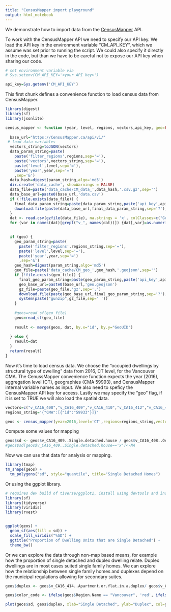 ```yaml
---
title: "CensusMapper import playground"
output: html_notebook
---
```


We demonstrate how to import data from the [CensusMapper](https://CensusMapper.ca) API.

To work with the CensusMapper API we need to specify our API key. We load the API key in the environment variable "CM_API_KEY", which we assume was set prior to running the script. We could also specify it directly in the code, but than we have to be careful not to expose our API key when sharing our code.

```r
# set environment variable via 
# Sys.setenv(CM_API_KEY='<your API key>')

api_key=Sys.getenv('CM_API_KEY')
```



This first chunk defines a convenience function to load census data from CensusMapper.

```r

library(digest)
library(sf)
library(jsonlite)

census_mapper <- function (year, level, regions, vectors,api_key, geo=FALSE) {
  
  base_url="https://CensusMapper.ca/api/v1/"
 # load data variables
  vectors_string=toJSON(vectors)
  data_param_string=paste(
    paste('filter_regions',regions,sep='='),
    paste('vectors',vectors_string,sep='='),
    paste('level',level,sep='='),
    paste('year',year,sep='=')
    ,sep='&')
  data_hash=digest(param_string,algo='md5')
  dir.create('data_cache', showWarnings = FALSE)
  data_file=paste('data_cache/CM_data_',data_hash,'.csv.gz',sep='')
  data_base_url=paste0(base_url,'data.csv')
  if (!file.exists(data_file)) {
    final_data_param_string=paste(data_param_string,paste('api_key',api_key,sep='='),sep='&')
    download.file(paste(data_base_url,final_data_param_string,sep='?'),data_file)
  }
  dat <- read.csv(gzfile(data_file), na.strings = 'x', colClasses=c("GeoUID"="character"))
  for (var in names(dat)[grepl("v_", names(dat))]) {dat[,var]=as.numeric(as.character(dat[,var]))}

  
  if (geo) {
    geo_param_string=paste(
      paste('filter_regions',regions_string,sep='='),
      paste('level',level,sep='='),
      paste('year',year,sep='=')
      ,sep='&')
    geo_hash=digest(param_string,algo='md5')
    geo_file=paste('data_cache/CM_geo_',geo_hash,'.geojson',sep='')
    if (!file.exists(geo_file)) {
      final_geo_param_string=paste(geo_param_string,paste('api_key',api_key,sep='='),sep='&')
      geo_base_url=paste0(base_url,'geo.geojson')
      gz_file=paste(geo_file,'gz',sep='.')
      download.file(paste(geo_base_url,final_geo_param_string,sep='?'),gz_file)
      system(paste("gunzip",gz_file,sep=' '))
    }
    
    #geos=read_sf(geo_file)
    geos=read_sf(geo_file)
    
    result <- merge(geos, dat, by.x="id", by.y="GeoUID")
    
  } else {
    result=dat
  }
  return(result)
}

```


Now it's time to load census data. We choose the "occupied dwellings by structural type of dwelling" data from 2016, CT level, for the Vancouver CMA. The CenussMapper convenience function expects the year (2016), aggregation level (CT), geographies (CMA 59993), and CensusMapper internal variable names as input. We also need to speficy the CensusMapper API key for access. Lastly we may specify the "geo" flag, if it is set to TRUE we will also load the spatial data.

```r
vectors=c("v_CA16_408","v_CA16_409","v_CA16_410","v_CA16_412","v_CA16_413","v_CA16_414","v_CA16_415","v_CA16_416","v_CA16_417")
regions_string='{"CMA":[{"id":"59933"}]}'

geos <- census_mapper(year=2016,level='CT',regions=regions_string,vectors=vectors,api_key=api_key,geo=TRUE)

```

Compute some values for mapping

```r
geos$sd <- geos$v_CA16_409..Single.detached.house / geos$v_CA16_408..Occupied.private.dwellings.by.structural.type.of.dwelling.data
#geos$sd[geos$v_CA16_409..Single.detached.house=='x']<-NA
```


Now we can use that data for analysis or mapping.


```r
library(tmap)
tm_shape(geos) +
  tm_polygons("sd", style="quantile", title="Single Detached Homes")
```

Or using the ggplot library.

```r

# requires dev build of tiverse/ggplot2, install using devtools and install_github('tidyverse/ggplot2') if needed
library(sf)
library(tidyverse)
library(viridis)
library(rvest)


ggplot(geos) +
  geom_sf(aes(fill = sd)) +
  scale_fill_viridis("%SD") +
  ggtitle("Proportion of Dwelling Units that are Single Detached") +
  theme_bw()
```


Or we can explore the data through non-map based means, for example how the proportion of single detached and duplex dwelling relate. Duplex dwellings are in most cases suited single family homes. We can explore how the relationship between single family homes and duplexes depend on the municipal regulations allowing for secondary suites.

```r
geos$duplex <- geos$v_CA16_414..Apartment.or.flat.in.a.duplex/ geos$v_CA16_408..Occupied.private.dwellings.by.structural.type.of.dwelling.data

geos$color_code <- ifelse(geos$Region.Name == "Vancouver", 'red', ifelse(geos$Region.Name == "Burnaby", 'blue', ifelse(geos$Region.Name == "Surrey", 'green', 'grey')))

plot(geos$sd, geos$duplex, xlab="Single Detached", ylab="Duplex", col=geos$color_code)
```


